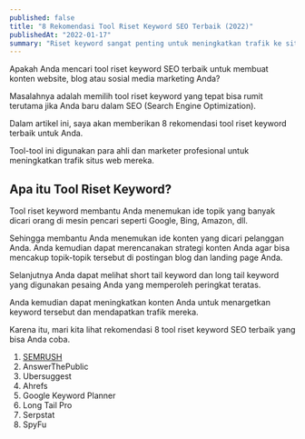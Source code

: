 ```yaml
---
published: false
title: "8 Rekomendasi Tool Riset Keyword SEO Terbaik (2022)"
publishedAt: "2022-01-17"
summary: "Riset keyword sangat penting untuk meningkatkan trafik ke situs Anda. Ini membantu Anda menulis konten yang ideal untuk meningkatkan trafik pencarian organik Anda."
---
```


Apakah Anda mencari tool riset keyword SEO terbaik untuk membuat konten website, blog atau sosial media marketing Anda?

Masalahnya adalah memilih tool riset keyword yang tepat bisa rumit terutama jika Anda baru dalam SEO (Search Engine Optimization).

Dalam artikel ini, saya akan memberikan 8 rekomendasi tool riset keyword terbaik untuk Anda.

Tool-tool ini digunakan para ahli dan marketer profesional untuk meningkatkan trafik situs web mereka.

## Apa itu Tool Riset Keyword?

Tool riset keyword membantu Anda menemukan ide topik yang banyak dicari orang di mesin pencari seperti Google, Bing, Amazon, dll.

Sehingga membantu Anda menemukan ide konten yang dicari pelanggan Anda. Anda kemudian dapat merencanakan strategi konten Anda agar bisa mencakup topik-topik tersebut di postingan blog dan landing page Anda.

Selanjutnya Anda dapat melihat short tail keyword dan long tail keyword yang digunakan pesaing Anda yang memperoleh peringkat teratas.

Anda kemudian dapat meningkatkan konten Anda untuk menargetkan keyword tersebut dan mendapatkan trafik mereka.

Karena itu, mari kita lihat rekomendasi 8 tool riset keyword SEO terbaik yang bisa Anda coba.

1. [SEMRUSH](https://semrush.sjv.io/c/2861088/1061437/13053)
2. AnswerThePublic
3. Ubersuggest
4. Ahrefs
5. Google Keyword Planner
6. Long Tail Pro
7. Serpstat
8. SpyFu